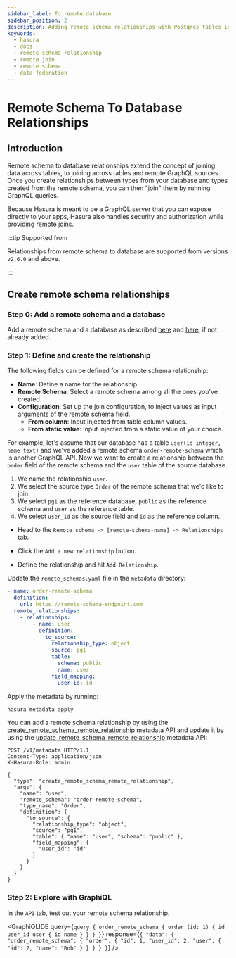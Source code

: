 ```yaml
---
sidebar_label: To remote database
sidebar_position: 2
description: Adding remote schema relationships with Postgres tables in Hasura
keywords:
  - hasura
  - docs
  - remote schema relationship
  - remote join
  - remote schema
  - data federation
---
```



# Remote Schema To Database Relationships

## Introduction

Remote schema to database relationships extend the concept of joining data across tables, to joining across tables and
remote GraphQL sources. Once you create relationships between types from your database and types created from the remote
schema, you can then "join" them by running GraphQL queries.

Because Hasura is meant to be a GraphQL server that you can expose directly to your apps, Hasura also handles security
and authorization while providing remote joins.

:::tip Supported from

Relationships from remote schema to database are supported from versions `v2.6.0` and above.

:::

## Create remote schema relationships

### Step 0: Add a remote schema and a database

Add a remote schema and a database as described [here](/remote-schemas/adding-schema.mdx) and
[here](/databases/connect-db/index.mdx), if not already added.

### Step 1: Define and create the relationship

The following fields can be defined for a remote schema relationship:

- **Name**: Define a name for the relationship.
- **Remote Schema**: Select a remote schema among all the ones you've created.
- **Configuration**: Set up the join configuration, to inject values as input arguments of the remote schema field.
  - **From column**: Input injected from table column values.
  - **From static value**: Input injected from a static value of your choice.

For example, let's assume that our database has a table `user(id integer, name text)` and we've added a remote schema
`order-remote-schema` which is another GraphQL API. Now we want to create a relationship between the `order` field of
the remote schema and the `user` table of the source database.

1.  We name the relationship `user`.
2.  We select the source type `Order` of the remote schema that we'd like to join.
3.  We select `pg1` as the reference database, `public` as the reference schema and `user` as the reference table.
4.  We select `user_id` as the source field and `id` as the reference column.

<Tabs className="api-tabs">
<TabItem value="console" label="Console">

- Head to the `Remote schema -> [remote-schema-name] -> Relationships` tab.
- Click the `Add a new relationship` button.

  <Thumbnail
    src='/img/schema/create-relationship-from-remote-schema.png'
    alt='Opening the remote relationship section'
    width='1000px'
  />

- Define the relationship and hit `Add Relationship`.

  <Thumbnail src='/img/schema/configure-relationship-rs-to-db.png' alt='Defining the relationship' width='800px' />

</TabItem>
<TabItem value="cli" label="CLI">

Update the `remote_schemas.yaml` file in the `metadata` directory:

```yaml {4-15}
- name: order-remote-schema
  definition:
    url: https://remote-schema-endpoint.com
  remote_relationships:
    - relationships:
        - name: user
          definition:
            to_source:
              relationship_type: object
              source: pg1
              table:
                schema: public
                name: user
              field_mapping:
                user_id: id
```

Apply the metadata by running:

```bash
hasura metadata apply
```

</TabItem>
<TabItem value="api" label="API">

You can add a remote schema relationship by using the
[create_remote_schema_remote_relationship](/api-reference/metadata-api/remote-relationships.mdx#metadata-create-remote-schema-remote-relationship)
metadata API and update it by using the
[update_remote_schema_remote_relationship](/api-reference/metadata-api/remote-relationships.mdx#metadata-update-remote-schema-remote-relationship)
metadata API:

```http
POST /v1/metadata HTTP/1.1
Content-Type: application/json
X-Hasura-Role: admin

{
  "type": "create_remote_schema_remote_relationship",
  "args": {
    "name": "user",
    "remote_schema": "order-remote-schema",
    "type_name": "Order",
    "definition": {
      "to_source": {
        "relationship_type": "object",
        "source": "pg1",
        "table": { "name": "user", "schema": "public" },
        "field_mapping": {
          "user_id": "id"
        }
      }
    }
  }
}
```

</TabItem>
</Tabs>

### Step 2: Explore with GraphiQL

In the `API` tab, test out your remote schema relationship.

<GraphiQLIDE
  query={`query {
  order_remote_schema {
  	order (id: 1) {
    	id
    	user_id
    	user {
      	id
        name
    	}
  	}
  }
}`}
  response={`{
  "data": {
    "order_remote_schema": {
      "order": {
        "id": 1,
        "user_id": 2,
        "user": {
          "id": 2,
          "name": "Bob"
        }
      }
    }
  }
}`}
/>

